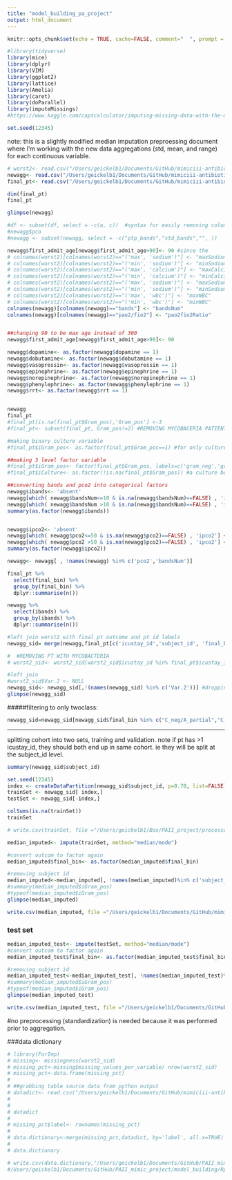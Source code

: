```yaml
---
title: "model_building_pa_project"
output: html_document
---
```



```r
knitr::opts_chunk$set(echo = TRUE, cache=FALSE, comment="  ", prompt = TRUE)

#library(tidyverse)
library(mice)
library(dplyr)
library(VIM)
library(ggplot2)
library(lattice)
library(Amelia)
library(caret)
library(doParallel)
library(imputeMissings)
#https://www.kaggle.com/captcalculator/imputing-missing-data-with-the-mice-package-in-r  #great reference

set.seed(12345)
```


note: this is a slightly modified median imputation preproessing document where I'm working with the new data aggregations (std, mean, and range) for each continuous variable.
```r
# worst2<- read.csv("/Users/geickelb1/Documents/GitHub/mimiciii-antibiotics-modeling/data/processed/04042019_worstdf_preImp.csv",stringsAsFactors=TRUE, check.names=FALSE)
newagg<- read.csv("/Users/geickelb1/Documents/GitHub/mimiciii-antibiotics-modeling/data/processed/merged/04042019_newaggdf_std.csv",stringsAsFactors=TRUE, check.names=FALSE)
final_pt<- read.csv("/Users/geickelb1/Documents/GitHub/mimiciii-antibiotics-modeling/data/raw/csv/04042019_final_pt_df2_v.csv",stringsAsFactors=TRUE, check.names=FALSE)

```

```r
dim(final_pt)
final_pt
```

```r
glimpse(newagg)

#df <- subset(df, select = -c(a, c))  #syntax for easily removing columns
#newagg$pco
#newagg <- subset(newagg, select = -c("ptp_bands","std_bands","", ))
```


```r


newagg$first_admit_age[newagg$first_admit_age>90]<- 90 #since the 
# colnames(worst2)[colnames(worst2)=="('max', 'sodium')"] <- "maxSodium"
# colnames(worst2)[colnames(worst2)=="('min', 'sodium')"] <- "minSodium"
# colnames(worst2)[colnames(worst2)=="('max', 'calcium')"] <- "maxCalcium"
# colnames(worst2)[colnames(worst2)=="('min', 'calcium')"] <- "minCalcium"
# colnames(worst2)[colnames(worst2)=="('max', 'sodium')"] <- "maxSodium"
# colnames(worst2)[colnames(worst2)=="('min', 'sodium')"] <- "minSodium"
# colnames(worst2)[colnames(worst2)=="('max', 'wbc')"] <- "maxWBC"
# colnames(worst2)[colnames(worst2)=="('min', 'wbc')"] <- "minWBC"
colnames(newagg)[colnames(newagg)=="bands"] <- "bandsNum"
colnames(newagg)[colnames(newagg)=="pao2/fio2"] <- "pao2fio2Ratio"


##changing 90 to be max age instead of 300
newagg$first_admit_age[newagg$first_admit_age>90]<- 90

newagg$dopamine<- as.factor(newagg$dopamine == 1)
newagg$dobutamine<- as.factor(newagg$dobutamine == 1)
newagg$vasopressin<- as.factor(newagg$vasopressin == 1)
newagg$epinephrine<- as.factor(newagg$epinephrine == 1)
newagg$norepinephrine<- as.factor(newagg$norepinephrine == 1)
newagg$phenylephrine<- as.factor(newagg$phenylephrine == 1)
newagg$rrt<- as.factor(newagg$rrt == 1)


newagg
final_pt
#final_pt[is.na(final_pt$Gram_pos),'Gram_pos'] <-3
#final_pt<- subset(final_pt, Gram_pos!=2) #REMOVING MYCOBACERIA PATIENTS

#making binary culture variable
#final_pt$iGram_pos<- as.factor(final_pt$Gram_pos==1) #for only culture pos, if gram pos=True, else False

##making 3 level factor variable
#final_pt$iGram_pos<- factor(final_pt$Gram_pos, labels=c('gram_neg','gram_pos','culture_neg'))
#final_pt$iCulture<- as.factor(!is.na(final_pt$Gram_pos)) #a culture being present =True, else False


```

```r
##converting bands and pco2 into categorical factors
newagg$ibands<- 'absent'
newagg[which( newagg$bandsNum<=10 & is.na(newagg$bandsNum)==FALSE) , 'ibands'] <- '<10'
newagg[which( newagg$bandsNum >10 & is.na(newagg$bandsNum)==FALSE) , 'ibands'] <- '>10'
summary(as.factor(newagg$ibands))


newagg$ipco2<- 'absent'
newagg[which( newagg$pco2<=50 & is.na(newagg$pco2)==FALSE) , 'ipco2'] <- '<50'
newagg[which( newagg$pco2 >50 & is.na(newagg$pco2)==FALSE) , 'ipco2'] <- '>50'
summary(as.factor(newagg$ipco2))

newagg<- newagg[ , !names(newagg) %in% c('pco2','bandsNum')]
```


```r
final_pt %>% 
  select(final_bin) %>% 
  group_by(final_bin) %>% 
  dplyr::summarise(n())

newagg %>% 
  select(ibands) %>% 
  group_by(ibands) %>% 
  dplyr::summarise(n())

```


```r

#left join worst2 with final_pt outcome and pt id labels
newagg_sid= merge(newagg,final_pt[c('icustay_id','subject_id', 'final_bin')], by='icustay_id', all.x=TRUE)

#  #REMOVING PT WITH MYCOBACTERIA
# worst2_sid<- worst2_sid[worst2_sid$icustay_id %in% final_pt$icustay_id,]

#left join
#worst2_sid$Var.2 <- NULL
newagg_sid<- newagg_sid[,!(names(newagg_sid) %in% c('Var.2'))] #dropping a weird var.2. 
glimpse(newagg_sid)

```


#####filtering to only twoclass:

```r
newagg_sid=newagg_sid[newagg_sid$final_bin %in% c("C_neg/A_partial","C_pos/A_full"),]
```


---------------
splitting cohort into two sets, training and validation. note if pt has >1 icustay_id, they should both end up in same cohort. ie they will be split at the subject_id level.
```r
summary(newagg_sid$subject_id)
```


```r
set.seed(12345)
index <- createDataPartition(newagg_sid$subject_id, p=0.70, list=FALSE)
trainSet <- newagg_sid[ index,]
testSet <- newagg_sid[-index,]

```

```r
colSums(is.na(trainSet))
trainSet

# write.csv(trainSet, file ="/Users/geickelb1/Box/PAII_project/processed_data/pre_imputation_datasets/20190401_train_noimpute.csv", row.names=FALSE)
```



```r
median_imputed<- impute(trainSet, method="median/mode")
```

```r
#convert outcom to factor again
median_imputed$final_bin<- as.factor(median_imputed$final_bin)

#removing subject id
median_imputed<-median_imputed[, !names(median_imputed)%in% c('subject_id')]
#summary(median_imputed$iGram_pos)
#typeof(median_imputed$iGram_pos)
glimpse(median_imputed)
```

```r
write.csv(median_imputed, file ="/Users/geickelb1/Documents/GitHub/mimiciii-antibiotics-modeling/models/imputation/04042019_newagg_median_imputed_train.csv", row.names=FALSE) #"/Users/geickelb1/Documents/GitHub/PAII_mimic_project/processed_data/20190221_median_imputed.csv")

```



### test set

```r

median_imputed_test<- impute(testSet, method="median/mode")
#convert outcom to factor again
median_imputed_test$final_bin<- as.factor(median_imputed_test$final_bin)

#removing subject id
median_imputed_test<-median_imputed_test[, !names(median_imputed_test)%in% c('subject_id')]
#summary(median_imputed$iGram_pos)
#typeof(median_imputed$iGram_pos)
glimpse(median_imputed_test)
```



```r
write.csv(median_imputed_test, file ="/Users/geickelb1/Documents/GitHub/mimiciii-antibiotics-modeling/models/imputation/04042019_newagg_median_imputed_test.csv", row.names=FALSE)
```



#no preprocessing (standardization) is needed because it was performed prior to aggregation.


###data dictionary
```r
# library(ForImp)
# missing<- missingness(worst2_sid)
# missing_pct<-missing$missing_values_per_variable/ nrow(worst2_sid)
# missing_pct<-data.frame(missing_pct)
# 
# ##grabbing table source data from python output
# datadict<- read.csv("/Users/geickelb1/Documents/GitHub/mimiciii-antibiotics-modeling/data/processed/PA_project/merged/25012019_pa_data_dictionary.csv",stringsAsFactors=TRUE, check.names=FALSE)
# 
# 
# datadict
# 
# missing_pct$label<- rownames(missing_pct)
# 
# data.dictionary<-merge(missing_pct,datadict, by='label', all.x=TRUE)
# 
# data.dictionary
```

```r
# write.csv(data.dictionary,"/Users/geickelb1/Documents/GitHub/PAII_mimic_project/model_building/data_dictonary.csv")
#/Users/geickelb1/Documents/GitHub/PAII_mimic_project/model_building/Rplots.pdf
```

